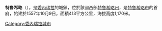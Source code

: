 {{Unreferenced|time=2020-03-18T00:23:02+00:00}}
{{Infobox settlement
|official_name = Nuestra Señora de la Paz de Trujillo
|name = 特鲁希略 (特鲁希略州)
|nickname =
|motto = 
|image_skyline = 
|image_caption = 
|image_flag = Bandera Trujillo Trujillo.PNG
|image_seal = Escudo Trujillo Trujillo.PNG
|image_map = 
|map_caption = 
|pushpin_map =Venezuela
|subdivision_type = [[Countries_of_the_world|Country]]
|subdivision_type1 = [[States_of_Venezuela|State]]
|subdivision_type2 = [[Municipalities_of_Venezuela|Municipality]]
|subdivision_name = {{flagicon|Venezuela}}[[Venezuela|Venezuela]]
|subdivision_name1 = [[Trujillo_(state)|Trujillo]]
|subdivision_name2 = 
|established_title = Founded
|established_date = 9 October 1557
|established_title2 = 
|established_date2 = 
|government_type = 
|leader_title = [[Mayor|Mayor]]
|leader_name  = 
|area_total_km2 = 
|population_as_of = 
|population_footnotes = 
|population_total = 38,110
|population_density_km2 = 
|timezone = [[Venezuelan_Standard_Time_Zone|VST]]
|utc_offset = -4:30
|timezone_DST = not observed
|utc_offset_DST = -4:30
|coordinates_type = type:city
|coordinates_display = inline,title
|latd = 09
|latm = 22
|lats =00
|latNS =N
|longd = 70
|longm = 25
|longs =59
|longEW =W
|elevation_footnotes= 
|elevation_m = 1170
|area_code = 0272
|postal_code_type = Postal code
|postal_code = 3150
|website = [https://web.archive.org/web/20090226214819/http://trujillo-trujillo.gov.ve/portal-alcaldias/ Alcaldía de Trujillo] {{es_icon}}
|footnotes =
 }}

'''特魯希略'''（{{lang-es|Trujillo}}），是[[委內瑞拉|委內瑞拉]]的城鎮，位於該國西部[[特魯希略州|特魯希略州]]，是[[特魯希略市_(特魯希略州)|特魯希略市]]的首府，始建於1557年10月9日，面積413平方公里，海拔高度1,170米。

{{Authority control}}
{{Venezuela-geo-stub}}
[[Category:委內瑞拉城市|Category:委內瑞拉城市]]